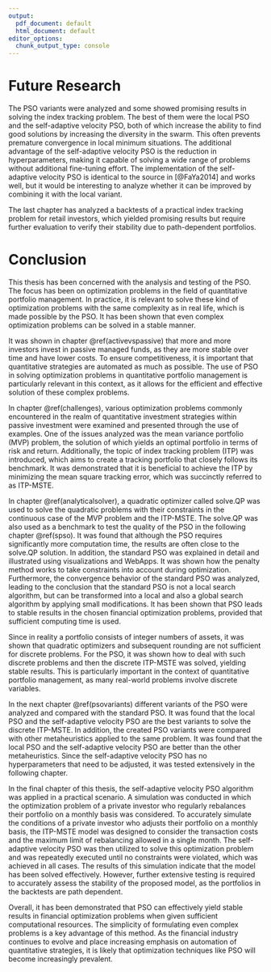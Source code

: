 ```yaml
---
output:
  pdf_document: default
  html_document: default
editor_options:
  chunk_output_type: console
---
```


# Future Research
The PSO variants were analyzed and some showed promising results in solving the index tracking problem. The best of them were the local PSO and the self-adaptive velocity PSO, both of which increase the ability to find good solutions by increasing the diversity in the swarm. This often prevents premature convergence in local minimum situations. The additional advantage of the self-adaptive velocity PSO is the reduction in hyperparameters, making it capable of solving a wide range of problems without additional fine-tuning effort. The implementation of the self-adaptive velocity PSO is identical to the source in [@FaYa2014] and works well, but it would be interesting to analyze whether it can be improved by combining it with the local variant.

The last chapter has analyzed a backtests of a practical index tracking problem for retail investors, which yielded promising results but require further evaluation to verify their stability due to path-dependent portfolios.


# Conclusion

This thesis has been concerned with the analysis and testing of the PSO. The focus has been on optimization problems in the field of quantitative portfolio management. In practice, it is relevant to solve these kind of optimization problems with the same complexity as in real life, which is made possible by the PSO. It has been shown that even complex optimization problems can be solved in a stable manner.

It was shown in chapter \@ref(activevspassive) that more and more investors invest in passive managed funds, as they are more stable over time and have lower costs. To ensure competitiveness, it is important that quantitative strategies are automated as much as possible. The use of PSO in solving optimization problems in quantitative portfolio management is particularly relevant in this context, as it allows for the efficient and effective solution of these complex problems.

In chapter \@ref(challenges), various optimization problems commonly encountered in the realm of quantitative investment strategies within passive investment were examined and presented through the use of examples. One of the issues analyzed was the mean variance portfolio (MVP) problem, the solution of which yields an optimal portfolio in terms of risk and return. Additionally, the topic of index tracking problem (ITP) was introduced, which aims to create a tracking portfolio that closely follows its benchmark. It was demonstrated that it is beneficial to achieve the ITP by minimizing the mean square tracking error, which was succinctly referred to as ITP-MSTE.

In chapter \@ref(analyticalsolver), a quadratic optimizer called solve.QP was used to solve the quadratic problems with their constraints in the continuous case of the MVP problem and the ITP-MSTE. The solve.QP was also used as a benchmark to test the quality of the PSO in the following chapter \@ref(spso). It was found that although the PSO requires significantly more computation time, the results are often close to the solve.QP solution. In addition, the standard PSO was explained in detail and illustrated using visualizations and WebApps. It was shown how the penalty method works to take constraints into account during optimization. Furthermore, the convergence behavior of the standard PSO was analyzed, leading to the conclusion that the standard PSO is not a local search algorithm, but can be transformed into a local and also a global search algorithm by applying small modifications. It has been shown that PSO leads to stable results in the chosen financial optimization problems, provided that sufficient computing time is used.

Since in reality a portfolio consists of integer numbers of assets, it was shown that quadratic optimizers and subsequent rounding are not sufficient for discrete problems. For the PSO, it was shown how to deal with such discrete problems and then the discrete ITP-MSTE was solved, yielding stable results. This is particularly important in the context of quantitative portfolio management, as many real-world problems involve discrete variables.

In the next chapter \@ref(psovariants) different variants of the PSO were analyzed and compared with the standard PSO. It was found that the local PSO and the self-adaptive velocity PSO are the best variants to solve the discrete ITP-MSTE. In addition, the created PSO variants were compared with other metaheuristics applied to the same problem. It was found that the local PSO and the self-adaptive velocity PSO are better than the other metaheuristics. Since the self-adaptive velocity PSO has no hyperparameters that need to be adjusted, it was tested extensively in the following chapter.

In the final chapter of this thesis, the self-adaptive velocity PSO algorithm was applied in a practical scenario. A simulation was conducted in which the optimization problem of a private investor who regularly rebalances their portfolio on a monthly basis was considered. To accurately simulate the conditions of a private investor who adjusts their portfolio on a monthly basis, the ITP-MSTE model was designed to consider the transaction costs and the maximum limit of rebalancing allowed in a single month. The self-adaptive velocity PSO was then utilized to solve this optimization problem and was repeatedly executed until no constraints were violated, which was achieved in all cases. The results of this simulation indicate that the model has been solved effectively. However, further extensive testing is required to accurately assess the stability of the proposed model, as the portfolios in the backtests are path dependent.

Overall, it has been demonstrated that PSO can effectively yield stable results in financial optimization problems when given sufficient computational resources. The simplicity of formulating even complex problems is a key advantage of this method. As the financial industry continues to evolve and place increasing emphasis on automation of quantitative strategies, it is likely that optimization techniques like PSO will become increasingly prevalent.
